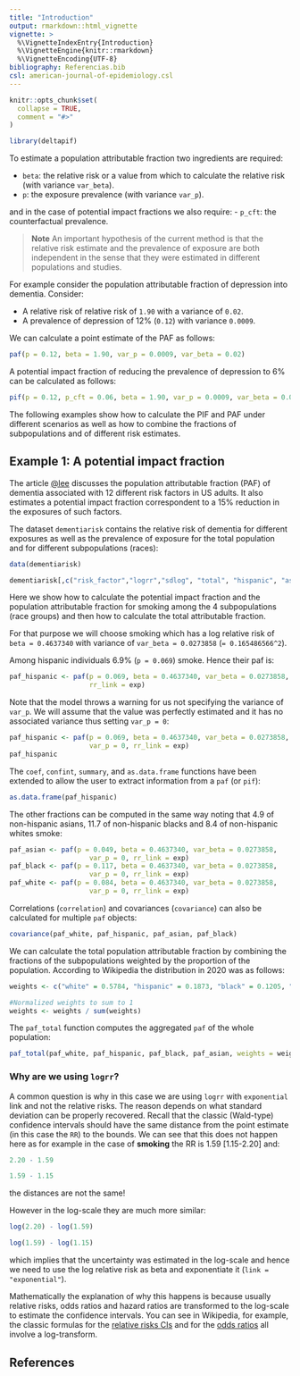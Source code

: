```yaml
---
title: "Introduction"
output: rmarkdown::html_vignette
vignette: >
  %\VignetteIndexEntry{Introduction}
  %\VignetteEngine{knitr::rmarkdown}
  %\VignetteEncoding{UTF-8}
bibliography: Referencias.bib
csl: american-journal-of-epidemiology.csl
---
```


```r
knitr::opts_chunk$set(
  collapse = TRUE,
  comment = "#>"
)
```

```r
library(deltapif)
```

To estimate a population attributable fraction two ingredients are required:

- `beta`: the relative risk or a value from which to calculate the relative risk (with variance `var_beta`).
- `p`: the exposure prevalence (with variance `var_p`).

and in the case of potential impact fractions we also require:
- `p_cft`: the counterfactual prevalence.  

> **Note** An important hypothesis of the current method is that
the relative risk estimate and the prevalence of exposure are both independent
in the sense that they were estimated in different populations and studies. 

For example consider the population attributable fraction of depression into dementia.
Consider:

-  A relative risk of  relative risk of `1.90` with a variance of `0.02`. 
-  A prevalence of depression of 12% (`0.12`) with variance `0.0009`. 

We can calculate a point estimate of the PAF as follows:

```r
paf(p = 0.12, beta = 1.90, var_p = 0.0009, var_beta = 0.02)
```

A potential impact fraction of reducing the prevalence of depression to 6% can be
calculated as follows: 

```r
pif(p = 0.12, p_cft = 0.06, beta = 1.90, var_p = 0.0009, var_beta = 0.02)
```

The following examples show how to calculate the PIF and PAF under different scenarios
as well as how to combine the fractions of subpopulations and of different risk estimates. 



## Example 1: A potential impact fraction

The article [@lee](https://doi.org/10.1001/jamanetworkopen.2022.19672)
discusses the population attributable fraction (PAF) of dementia associated with 12 
different risk factors in US adults. It also estimates a potential impact
fraction correspondent to a 15% reduction in the exposures of such factors. 

The dataset `dementiarisk` contains the relative risk of dementia for different
exposures as well as the prevalence of exposure for the total population
and for different subpopulations (races):

```r
data(dementiarisk)
```

```r
dementiarisk[,c("risk_factor","logrr","sdlog", "total", "hispanic", "asian", "black", "white")]
```

Here we show how to calculate the potential impact fraction and the population attributable fraction for smoking among the 4 subpopulations (race groups) and then how to calculate the total attributable fraction. 

For that purpose we will choose smoking which has a log relative risk of `beta = 0.4637340` with variance of	`var_beta = 0.0273858` (`= 0.165486566^2`). 

Among hispanic individuals 6.9% (`p = 0.069`) smoke. Hence their paf is:

```r
paf_hispanic <- paf(p = 0.069, beta = 0.4637340, var_beta = 0.0273858, 
                    rr_link = exp)
```

Note that the model throws a warning for us not specifying the variance of `var_p`. We will 
assume that the value was perfectly estimated and it has no associated variance thus setting `var_p = 0`:

```r
paf_hispanic <- paf(p = 0.069, beta = 0.4637340, var_beta = 0.0273858, 
                    var_p = 0, rr_link = exp)
paf_hispanic
```

The `coef`, `confint`, `summary`, and `as.data.frame` functions have been extended to 
allow the user to extract information from a `paf` (or `pif`):

```r
as.data.frame(paf_hispanic)
```

The other fractions can be computed in the same way noting that 4.9	of non-hispanic asians, 11.7 of non-hispanic blacks and	8.4 of non-hispanic whites smoke:

```r
paf_asian <- paf(p = 0.049, beta = 0.4637340, var_beta = 0.0273858, 
                    var_p = 0, rr_link = exp)
paf_black <- paf(p = 0.117, beta = 0.4637340, var_beta = 0.0273858, 
                    var_p = 0, rr_link = exp)
paf_white <- paf(p = 0.084, beta = 0.4637340, var_beta = 0.0273858, 
                    var_p = 0, rr_link = exp)
```

Correlations (`correlation`) and covariances (`covariance`) can also be calculated for multiple `paf` objects:

```r
covariance(paf_white, paf_hispanic, paf_asian, paf_black)
```

We can calculate the total population attributable fraction by combining the fractions of the subpopulations
weighted by the proportion of the population. According to Wikipedia the distribution in 2020 was as follows:

```r
weights <- c("white" = 0.5784, "hispanic" = 0.1873, "black" = 0.1205, "asian" = 0.0592)

#Normalized weights to sum to 1
weights <- weights / sum(weights)
```

The `paf_total` function computes the aggregated `paf` of the whole population:

```r
paf_total(paf_white, paf_hispanic, paf_black, paf_asian, weights = weights, sigma_weights = 0)
```

### Why are we using `logrr`?

A common question is why in this case we are using `logrr` with `exponential` link
and not the relative risks. The reason depends on what standard deviation can be properly
recovered. Recall that the classic (Wald-type) confidence intervals should have the same
distance from the point estimate (in this case the `RR`) to the bounds. We can see that
this does not happen here as for example in the case of **smoking** the RR is
1.59 [1.15-2.20] and:

```r
2.20 - 1.59
```

```r
1.59 - 1.15
```

the distances are not the same!

However in the log-scale they are much more similar:

```r
log(2.20) - log(1.59)
```

```r
log(1.59) - log(1.15)
```


which implies that the uncertainty was estimated in the log-scale and hence we
need to use the log relative risk as beta and exponentiate it (`link = "exponential"`). 

Mathematically the explanation of why this happens is because usually relative risks,
odds ratios and hazard ratios are transformed to the log-scale to estimate
the confidence intervals. You can see in Wikipedia, for example, 
the classic formulas for the [relative risks CIs](https://en.wikipedia.org/wiki/Relative_risk)
and for the [odds ratios](https://en.wikipedia.org/wiki/Odds_ratio#Statistical_inference)
all involve a log-transform. 

<!--

## Example 2: A Population Attributable Fraction

The article [@pandeya](https://doi.org/10.1111/1753-6405.12456)
estimates the population attributable fraction of different cancers given
distinct levels of alcohol consumption for the Australian population. 

The `alcohol` dataframe included in the package contains an estimate
of the intake of alcohol by sex as well as the proportion of
individuals in each of the intake-categories:

```r
data(alcohol)
```

```r
alcohol[,c("sex", "alcohol_g", "median_intake", "age_18_plus")]
```



## Example 3: Negative fractions

## Example 4: Combining fractions of different risks into an ensemble

graphPAF::paf_levin(conf_prev = 0.085, conf_RR=c(1.15, 2.20))
-->

## References
